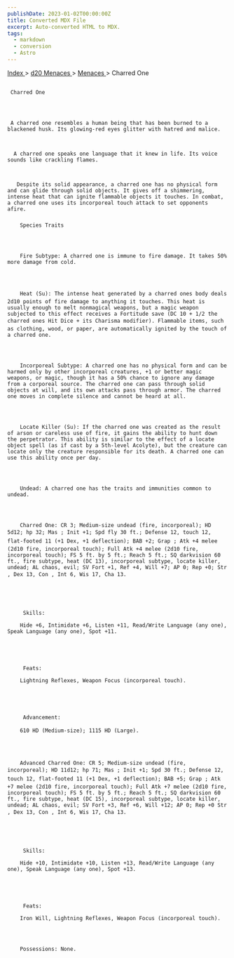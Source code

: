 ```yaml
---
publishDate: 2023-01-02T00:00:00Z
title: Converted MDX File
excerpt: Auto-converted HTML to MDX.
tags:
  - markdown
  - conversion
  - Astro
---
```







[
      Index
     ](-index)
     >
     [
      d20 Menaces
     ](menaces-d20-index)
     >
     [
      Menaces
     ](menaces-d20-menaces-index)
     > Charred One
    





## 
     Charred One
    



     A charred one resembles a human being that has been burned to a blackened husk. Its glowing-red eyes glitter with hatred and malice.
     


      A charred one speaks one language that it knew in life. Its voice sounds like crackling flames.
      


       Despite its solid appearance, a charred one has no physical form and can glide through solid objects. It gives off a shimmering, intense heat that can ignite flammable objects it touches. In combat, a charred one uses its incorporeal touch attack to set opponents afire.
       

### 
        Species Traits
       



        Fire Subtype: A charred one is immune to fire damage. It takes 50% more damage from cold.
       



        Heat (Su): The intense heat generated by a charred ones body deals 2d10 points of fire damage to anything it touches. This heat is usually enough to melt nonmagical weapons, but a magic weapon subjected to this effect receives a Fortitude save (DC 10 + 1/2 the charred ones Hit Dice + its Charisma modifier). Flammable items, such as clothing, wood, or paper, are automatically ignited by the touch of a charred one.
       



        Incorporeal Subtype: A charred one has no physical form and can be harmed only by other incorporeal creatures, +1 or better magic weapons, or magic, though it has a 50% chance to ignore any damage from a corporeal source. The charred one can pass through solid objects at will, and its own attacks pass through armor. The charred one moves in complete silence and cannot be heard at all.
       



        Locate Killer (Su): If the charred one was created as the result of arson or careless use of fire, it gains the ability to hunt down the perpetrator. This ability is similar to the effect of a locate object spell (as if cast by a 5th-level Acolyte), but the creature can locate only the creature responsible for its death. A charred one can use this ability once per day.
       



        Undead: A charred one has the traits and immunities common to undead.
       



        Charred One: CR 3; Medium-size undead (fire, incorporeal); HD 5d12; hp 32; Mas ; Init +1; Spd fly 30 ft.; Defense 12, touch 12, flat-footed 11 (+1 Dex, +1 deflection); BAB +2; Grap ; Atk +4 melee (2d10 fire, incorporeal touch); Full Atk +4 melee (2d10 fire, incorporeal touch); FS 5 ft. by 5 ft.; Reach 5 ft.; SQ darkvision 60 ft., fire subtype, heat (DC 13), incorporeal subtype, locate killer, undead; AL chaos, evil; SV Fort +1, Ref +4, Will +7; AP 0; Rep +0; Str , Dex 13, Con , Int 6, Wis 17, Cha 13.
       




         Skills:
        
        Hide +6, Intimidate +6, Listen +11, Read/Write Language (any one), Speak Language (any one), Spot +11.
       




         Feats:
        
        Lightning Reflexes, Weapon Focus (incorporeal touch).
       




         Advancement:
        
        610 HD (Medium-size); 1115 HD (Large).
       



        Advanced Charred One: CR 5; Medium-size undead (fire, incorporeal); HD 11d12; hp 71; Mas ; Init +1; Spd 30 ft.; Defense 12, touch 12, flat-footed 11 (+1 Dex, +1 deflection); BAB +5; Grap ; Atk +7 melee (2d10 fire, incorporeal touch); Full Atk +7 melee (2d10 fire, incorporeal touch); FS 5 ft. by 5 ft.; Reach 5 ft.; SQ darkvision 60 ft., fire subtype, heat (DC 15), incorporeal subtype, locate killer, undead; AL chaos, evil; SV Fort +3, Ref +6, Will +12; AP 0; Rep +0 Str , Dex 13, Con , Int 6, Wis 17, Cha 13.
       




         Skills:
        
        Hide +10, Intimidate +10, Listen +13, Read/Write Language (any one), Speak Language (any one), Spot +13.
       




         Feats:
        
        Iron Will, Lightning Reflexes, Weapon Focus (incorporeal touch).
       



        Possessions: None.
       




